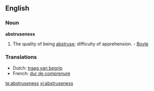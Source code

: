 ==English==

===Noun===
'''abstruseness'''

# The quality of being [[abstruse]]; difficulty of apprehension. - [[Boyle]]

===Translations===
*Dutch: [[traag van begrip]]
*French: [[dur de comprenure]]

[[te:abstruseness]]
[[vi:abstruseness]]